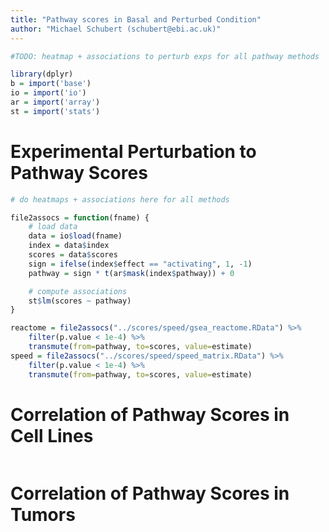 ```yaml
---
title: "Pathway scores in Basal and Perturbed Condition"
author: "Michael Schubert (schubert@ebi.ac.uk)"
---
```


```r
#TODO: heatmap + associations to perturb exps for all pathway methods

library(dplyr)
b = import('base')
io = import('io')
ar = import('array')
st = import('stats')
```

# Experimental Perturbation to Pathway Scores

```r
# do heatmaps + associations here for all methods

file2assocs = function(fname) {
    # load data
    data = io$load(fname)
    index = data$index
    scores = data$scores
    sign = ifelse(index$effect == "activating", 1, -1)
    pathway = sign * t(ar$mask(index$pathway)) + 0

    # compute associations
    st$lm(scores ~ pathway)
}

reactome = file2assocs("../scores/speed/gsea_reactome.RData") %>%
    filter(p.value < 1e-4) %>%
    transmute(from=pathway, to=scores, value=estimate)
speed = file2assocs("../scores/speed/speed_matrix.RData") %>%
    filter(p.value < 1e-4) %>%
    transmute(from=pathway, to=scores, value=estimate)
```

# Correlation of Pathway Scores in Cell Lines

```r
```

# Correlation of Pathway Scores in Tumors

```r
```
